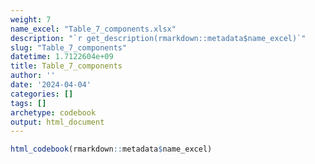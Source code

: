 ```yaml
---
weight: 7
name_excel: "Table_7_components.xlsx"
description: "`r get_description(rmarkdown::metadata$name_excel)`"
slug: "Table_7_components"
datetime: 1.7122604e+09
title: Table_7_components
author: ''
date: '2024-04-04'
categories: []
tags: []
archetype: codebook
output: html_document
---
```


```r
html_codebook(rmarkdown::metadata$name_excel)
```
